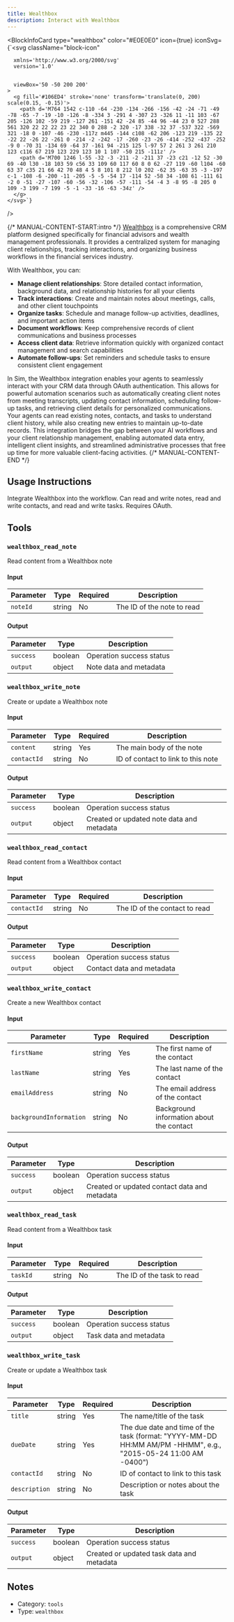 ```yaml
---
title: Wealthbox
description: Interact with Wealthbox
---
```



<BlockInfoCard 
  type="wealthbox"
  color="#E0E0E0"
  icon={true}
  iconSvg={`<svg className="block-icon"
      
      xmlns='http://www.w3.org/2000/svg'
      version='1.0'
      
      
      viewBox='50 -50 200 200'
    >
      <g fill='#106ED4' stroke='none' transform='translate(0, 200) scale(0.15, -0.15)'>
        <path d='M764 1542 c-110 -64 -230 -134 -266 -156 -42 -24 -71 -49 -78 -65 -7 -19 -10 -126 -8 -334 3 -291 4 -307 23 -326 11 -11 103 -67 205 -126 102 -59 219 -127 261 -151 42 -24 85 -44 96 -44 23 0 527 288 561 320 22 22 22 23 22 340 0 288 -2 320 -17 338 -32 37 -537 322 -569 321 -18 0 -107 -46 -230 -117z m445 -144 c108 -62 206 -123 219 -135 22 -22 22 -26 22 -261 0 -214 -2 -242 -17 -260 -23 -26 -414 -252 -437 -252 -9 0 -70 31 -134 69 -64 37 -161 94 -215 125 l-97 57 2 261 3 261 210 123 c116 67 219 123 229 123 10 1 107 -50 215 -111z' />
        <path d='M700 1246 l-55 -32 -3 -211 -2 -211 37 -23 c21 -12 52 -30 69 -40 l30 -18 103 59 c56 33 109 60 117 60 8 0 62 -27 119 -60 l104 -60 63 37 c35 21 66 42 70 48 4 5 8 101 8 212 l0 202 -62 35 -63 35 -3 -197 c-1 -108 -6 -200 -11 -205 -5 -5 -54 17 -114 52 -58 34 -108 61 -111 61 -2 0 -51 -27 -107 -60 -56 -32 -106 -57 -111 -54 -4 3 -8 95 -8 205 0 109 -3 199 -7 199 -5 -1 -33 -16 -63 -34z' />
      </g>
    </svg>`}
/>

{/* MANUAL-CONTENT-START:intro */}
[Wealthbox](https://www.wealthbox.com/) is a comprehensive CRM platform designed specifically for financial advisors and wealth management professionals. It provides a centralized system for managing client relationships, tracking interactions, and organizing business workflows in the financial services industry.

With Wealthbox, you can:

- **Manage client relationships**: Store detailed contact information, background data, and relationship histories for all your clients
- **Track interactions**: Create and maintain notes about meetings, calls, and other client touchpoints
- **Organize tasks**: Schedule and manage follow-up activities, deadlines, and important action items
- **Document workflows**: Keep comprehensive records of client communications and business processes
- **Access client data**: Retrieve information quickly with organized contact management and search capabilities
- **Automate follow-ups**: Set reminders and schedule tasks to ensure consistent client engagement

In Sim, the Wealthbox integration enables your agents to seamlessly interact with your CRM data through OAuth authentication. This allows for powerful automation scenarios such as automatically creating client notes from meeting transcripts, updating contact information, scheduling follow-up tasks, and retrieving client details for personalized communications. Your agents can read existing notes, contacts, and tasks to understand client history, while also creating new entries to maintain up-to-date records. This integration bridges the gap between your AI workflows and your client relationship management, enabling automated data entry, intelligent client insights, and streamlined administrative processes that free up time for more valuable client-facing activities.
{/* MANUAL-CONTENT-END */}


## Usage Instructions

Integrate Wealthbox into the workflow. Can read and write notes, read and write contacts, and read and write tasks. Requires OAuth.



## Tools

### `wealthbox_read_note`

Read content from a Wealthbox note

#### Input

| Parameter | Type | Required | Description |
| --------- | ---- | -------- | ----------- |
| `noteId` | string | No | The ID of the note to read |

#### Output

| Parameter | Type | Description |
| --------- | ---- | ----------- |
| `success` | boolean | Operation success status |
| `output` | object | Note data and metadata |

### `wealthbox_write_note`

Create or update a Wealthbox note

#### Input

| Parameter | Type | Required | Description |
| --------- | ---- | -------- | ----------- |
| `content` | string | Yes | The main body of the note |
| `contactId` | string | No | ID of contact to link to this note |

#### Output

| Parameter | Type | Description |
| --------- | ---- | ----------- |
| `success` | boolean | Operation success status |
| `output` | object | Created or updated note data and metadata |

### `wealthbox_read_contact`

Read content from a Wealthbox contact

#### Input

| Parameter | Type | Required | Description |
| --------- | ---- | -------- | ----------- |
| `contactId` | string | No | The ID of the contact to read |

#### Output

| Parameter | Type | Description |
| --------- | ---- | ----------- |
| `success` | boolean | Operation success status |
| `output` | object | Contact data and metadata |

### `wealthbox_write_contact`

Create a new Wealthbox contact

#### Input

| Parameter | Type | Required | Description |
| --------- | ---- | -------- | ----------- |
| `firstName` | string | Yes | The first name of the contact |
| `lastName` | string | Yes | The last name of the contact |
| `emailAddress` | string | No | The email address of the contact |
| `backgroundInformation` | string | No | Background information about the contact |

#### Output

| Parameter | Type | Description |
| --------- | ---- | ----------- |
| `success` | boolean | Operation success status |
| `output` | object | Created or updated contact data and metadata |

### `wealthbox_read_task`

Read content from a Wealthbox task

#### Input

| Parameter | Type | Required | Description |
| --------- | ---- | -------- | ----------- |
| `taskId` | string | No | The ID of the task to read |

#### Output

| Parameter | Type | Description |
| --------- | ---- | ----------- |
| `success` | boolean | Operation success status |
| `output` | object | Task data and metadata |

### `wealthbox_write_task`

Create or update a Wealthbox task

#### Input

| Parameter | Type | Required | Description |
| --------- | ---- | -------- | ----------- |
| `title` | string | Yes | The name/title of the task |
| `dueDate` | string | Yes | The due date and time of the task \(format: "YYYY-MM-DD HH:MM AM/PM -HHMM", e.g., "2015-05-24 11:00 AM -0400"\) |
| `contactId` | string | No | ID of contact to link to this task |
| `description` | string | No | Description or notes about the task |

#### Output

| Parameter | Type | Description |
| --------- | ---- | ----------- |
| `success` | boolean | Operation success status |
| `output` | object | Created or updated task data and metadata |



## Notes

- Category: `tools`
- Type: `wealthbox`
